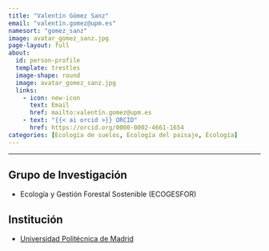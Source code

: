 ```yaml
---
title: "Valentín Gómez Sanz"
email: "valentín.gomez@upm.es"  
namesort: "gomez_sanz"
image: avatar_gomez_sanz.jpg
page-layout: full
about: 
  id: person-profile
  template: trestles
  image-shape: round
  image: avatar_gomez_sanz.jpg
  links:
    - icon: new-icon
      text: Email
      href: mailto:valentín.gomez@upm.es
    - text: "{{< ai orcid >}} ORCID"
      href: https://orcid.org/0000-0002-4661-1654
categories: [Ecología de suelos, Ecología del paisaje, Ecología]
---
```

 
<hr>

:::{#person-profile}

## Grupo de Investigación
- Ecología y Gestión Forestal Sostenible (ECOGESFOR)

## Institución
- [Universidad Politécnica de Madrid](https://www.upm.es/)

:::
